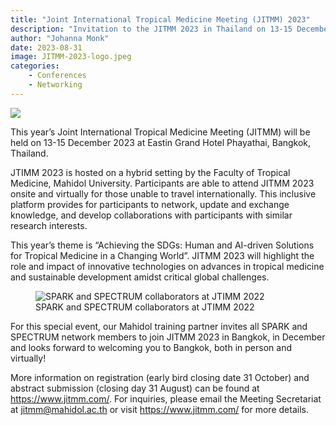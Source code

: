 ---
title: "Joint International Tropical Medicine Meeting (JITMM) 2023"
description: "Invitation to the JITMM 2023 in Thailand on 13-15 December"
author: "Johanna Monk"
date: 2023-08-31
image: JITMM-2023-logo.jpeg
categories:
    - Conferences
    - Networking
---

![](JITMM-2023-logo.jpeg) 

This year’s Joint International Tropical Medicine Meeting (JITMM) will be held on 13-15 December 2023 at Eastin Grand Hotel Phayathai, Bangkok, Thailand.
 
JTIMM 2023 is hosted on a hybrid setting by the Faculty of Tropical Medicine, Mahidol University. Participants are able to attend JITMM 2023 onsite and virtually for those unable to travel internationally. This inclusive platform provides for participants to network, update and exchange knowledge, and develop collaborations with participants with similar research interests.
 
This year's theme is “Achieving the SDGs: Human and AI-driven Solutions for Tropical Medicine in a Changing World”. JITMM 2023 will highlight the role and impact of innovative technologies on advances in tropical medicine and sustainable development amidst critical global challenges.
 
![SPARK and SPECTRUM collaborators at JTIMM 2022](JITMM-2022-group.jpeg)

For this special event, our Mahidol training partner invites all SPARK and SPECTRUM network members to join JITMM 2023 in Bangkok, in December and looks forward to welcoming you to Bangkok, both in person and virtually!
 
More information on registration (early bird closing date 31 October) and abstract submission (closing day 31 August) can be found at [https://www.jitmm.com/](www.jitmm.com). For inquiries, please email the Meeting Secretariat at [jitmm@mahidol.ac.th](mailto:jitmm@mahidol.ac.th) or visit [https://www.jitmm.com/](www.jitmm.com) for more details.
